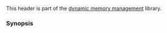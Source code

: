 {{cpp/header/title|scoped_allocator|notes={{mark c++11}}}}
{{cpp/header/navbar}}
This header is part of the [[cpp/memory|dynamic memory management]] library.
{{dsc begin}}
{{dsc h1|Classes}}
{{dsc inc | cpp/memory/dsc scoped_allocator_adaptor}}
{{dsc h1|Functions}}
{{dsc inc | cpp/memory/scoped_allocator_adaptor/dsc operator_cmp}}
{{dsc end}}

===Synopsis===
{{cpp/synopsis/scoped_allocator}}

{{langlinks|es|ja|ru|zh}}